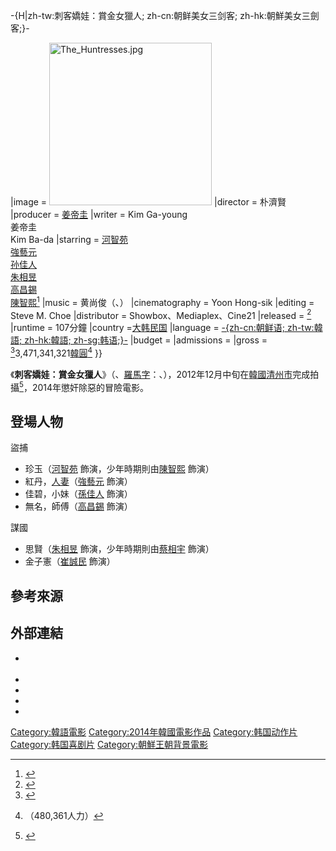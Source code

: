 -{H|zh-tw:刺客嬌娃：賞金女獵人; zh-cn:朝鲜美女三剑客; zh-hk:朝鮮美女三劍客;}-
{{Infobox film
|name     = 刺客嬌娃：賞金女獵人<br/>{{lang|en|The Huntresses}}<br/>{{lang|ko|조선미녀 삼총사}}
|cn_name= 朝鲜美女三剑客
|hk_name= 朝鮮美女三劍客
|tw_name= 刺客嬌娃：賞金女獵人<ref>{{@movies|id=fhko93530418|title=刺客嬌娃：賞金女獵人（The Huntresses）}}{{cite web| title= hunt|accessdate=2015-09-06}}</ref>
|image          = [[File:The_Huntresses.jpg|260px]]
|director       = 朴濟賢
|producer       = [[姜帝圭|姜帝圭]]
|writer         = Kim Ga-young<br/>姜帝圭<br/>Kim Ba-da
|starring       = [[河智苑|河智苑]]<br />[[強藝元|強藝元]]<br />[[孙佳人|孙佳人]]<br/>[[朱相昱|朱相昱]]<br/>[[高昌錫|高昌錫]]<br/>[[陳智熙|陳智熙]]<ref>{{cite web |url=http://www.koreastardaily.com/tc/news/19810 |title=《朝鮮美女三劍客》Brown eyed girls成員Gain檢討接拍 |date=2012-08-14 |publisher=韓星網 |author=宣美炅 |accessdate=2015-09-07 |archive-date=2019-10-30 |archive-url=https://web.archive.org/web/20191030150201/https://www.koreastardaily.com/tc/news/19810 |dead-url=no }}</ref>
|music          = 黄尚俊（{{lang|ko|황상준}}、{{lang|la|Hwang Sang-jun}}）
|cinematography = Yoon Hong-sik
|editing        = Steve M. Choe
|distributor    = Showbox、Mediaplex、Cine21
|released       = {{film date|2014|1|29}}<ref>{{cite web |url= https://tw.news.yahoo.com/video/%E6%9C%9D%E9%AE%AE%E7%BE%8E%E5%A5%B3%E4%B8%89%E5%8A%8D%E5%AE%A2-%E7%99%BC%E4%BD%88%E6%9C%83-%E6%B2%B3%E6%99%BA%E8%8B%91%E8%A2%AB%E6%9B%9D%E6%98%8F%E5%8E%A5%E6%88%B2%E7%9C%9F%E7%9D%A1%E8%A6%BA-055200779.html |title= 《朝鮮美女三劍客》發佈會：河智苑被曝昏厥戲真睡覺 |date= 2014-01-06 |publisher= [[Yahoo!奇摩|Yahoo!奇摩]] |work= 韓星網影音 |accessdate= 2015-09-06 |archive-date= 2019-08-04 |archive-url= https://web.archive.org/web/20190804021015/https://tw.news.yahoo.com/video/%E6%9C%9D%E9%AE%AE%E7%BE%8E%E5%A5%B3%E4%B8%89%E5%8A%8D%E5%AE%A2-%E7%99%BC%E4%BD%88%E6%9C%83-%E6%B2%B3%E6%99%BA%E8%8B%91%E8%A2%AB%E6%9B%9D%E6%98%8F%E5%8E%A5%E6%88%B2%E7%9C%9F%E7%9D%A1%E8%A6%BA-055200779.html |dead-url= no }}</ref>
|runtime        = 107分鐘
|country        =[[大韩民国|大韩民国]]
|language       = [[朝鮮語|-{zh-cn:朝鲜语; zh-tw:韓語; zh-hk:韓語; zh-sg:韩语;}-]]
|budget         = 
|admissions     = 
|gross          = {{USD|2,707,851|2014}}<ref>{{cite web|title=The Huntresses|url=http://boxofficemojo.com/movies/intl/?page=&wk=2014W5&id=_fTHEHUNTRESSES01|work=[[Box_Office_Mojo|Box Office Mojo]]|accessdate=2014-03-24|archive-date=2014-03-23|archive-url=https://web.archive.org/web/20140323061619/http://boxofficemojo.com/movies/intl/?page=&wk=2014W5&id=_fTHEHUNTRESSES01|dead-url=no}}</ref>3,471,341,321[[韓圓|韓圓]]<ref name='입장권 전산망'>{{lang|ko|2014년 7월 기준. [http://www.kobis.or.kr/kobis/business/main/main.do 한국영화진흥회 영화관 입장권 통합전산망]}}（480,361人力）{{ko}}</ref>
}}
{{Korean
|title = -{zh-cn:朝鲜;zh-hant:韓國}-漢字
 |hangul         = {{linktext|조|선|미|녀| 삼|총|사|}}
 |hanja          = {{linktext|朝|鮮|美|女| 三|銃|士|}}
 |rr             = Joseonminyeo Samchongsa
 |mr             = Chosŏnminyŏ Samch'ongsa}}

《'''刺客嬌娃：賞金女獵人'''》（{{lang-ko|조선미녀 삼총사}}、[[文化观光部2000年式|羅馬字]]：{{lang|la|Joseonminyeo Samchongsa}}、{{lang-en|The Huntresses}}），2012年12月中旬在[[大韓民國|韓國]][[清州市|清州市]]完成拍攝<ref>{{cite web |url= http://www.koreastardaily.com/tc/news/23872 |title= 河智苑領銜主演影片《朝鮮美女三劍客》殺青 |date= 2012-12-21 |publisher= 韓星網 |author= 樸智蓮 |accessdate= 2015-09-07 |archive-date= 2019-10-22 |archive-url= https://web.archive.org/web/20191022091512/https://www.koreastardaily.com/tc/news/23872 |dead-url= no }}</ref>，2014年懲奸除惡的冒險電影。

==登場人物==
;盜捕
*珍玉（[[河智苑|河智苑]] 飾演，少年時期則由[[陳智熙|陳智熙]] 飾演）
*紅丹，[[人妻|人妻]]（[[強藝元|強藝元]] 飾演）
*佳碧，小妹（[[孫佳人|孫佳人]] 飾演）
*無名，師傅（[[高昌錫|高昌錫]] 飾演）

;謀國
*思賢（[[朱相昱|朱相昱]] 飾演，少年時期則由[[蔡相宇|蔡相宇]] 飾演）
*金子憲（[[崔成民|崔誠民]] 飾演）

== 參考來源 ==
{{reflist}}

== 外部連結 ==
* {{official website|http://www.action-girls.co.kr/}} {{ko icon}}
* {{hancinema film|The_Huntresses|The Huntresses}}
* {{kmdb film|13451|The Huntresses}}
* {{imdb title|3530418}}
* {{douban}}
{{Showbox}}
{{Imagine Asia}}
{{DEFAULTSORT:Huntresses, The}}
[[Category:韓語電影|Category:韓語電影]]
[[Category:2014年韓國電影作品|Category:2014年韓國電影作品]]
[[Category:韩国动作片|Category:韩国动作片]]
[[Category:韩国喜剧片|Category:韩国喜剧片]]
[[Category:朝鮮王朝背景電影|Category:朝鮮王朝背景電影]]